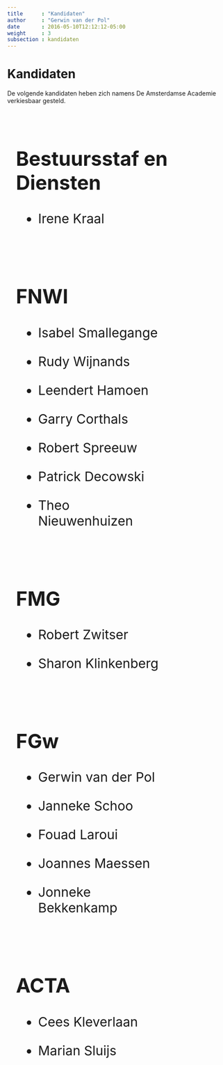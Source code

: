 ```yaml
---
title      : "Kandidaten"
author     : "Gerwin van der Pol"
date       : 2016-05-10T12:12:12-05:00
weight     : 3
subsection : kandidaten
---
```


# Kandidaten

De volgende kandidaten heben zich namens De Amsterdamse Academie verkiesbaar gesteld.

<style>
.grid-container {
  display: flex;
  flex-wrap: wrap;
}
.grid-item {
  width: 350px;
  margin: 20px;
  font-size: 30px;
  text-align: left;
}

</style>

<div class="grid-container">
  <div class="grid-item">
  
## Bestuursstaf en Diensten

*  Irene Kraal
  
  </div>
  <div class="grid-item">
  
## FNWI

* Isabel Smallegange
* Rudy Wijnands
* Leendert Hamoen
* Garry Corthals
* Robert Spreeuw
* Patrick Decowski
* Theo Nieuwenhuizen
  
  </div>
  <div class="grid-item">
  
## FMG 

* Robert Zwitser
* Sharon Klinkenberg

  </div>  
  <div class="grid-item">
  
## FGw

* Gerwin van der Pol
* Janneke Schoo
* Fouad Laroui
* Joannes Maessen
* Jonneke Bekkenkamp
  
    </div>
  <div class="grid-item">
  
## ACTA

* Cees Kleverlaan
* Marian Sluijs
  
  </div>
</div>











